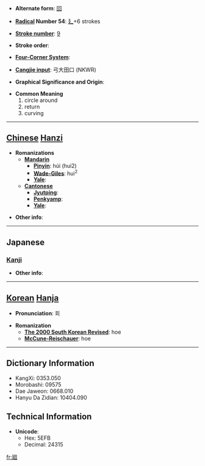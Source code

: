 * '''Alternate form''': [[回]]

* '''[[Wiktionary:Chinese radical index| Radical]] Number 54''': [[Wiktionary:Chinese radical index 廴|廴]]+6 strokes

* '''[[Wiktionary:Chinese total strokes index|Stroke number]]''': [[Wiktionary:Chinese total strokes index 9|9]]

* '''Stroke order''': 

* '''[[Wiktionary:Chinese four corner index|Four-Corner System]]''': 

* '''[[Wiktionary:Chinese Cangjie index|Cangjie input]]''': 弓大田口 (NKWR)

* '''Graphical Significance and Origin''': 

* '''Common Meaning'''
*#circle around
*# return
*# curving


----

== [[Chinese]] [[Hanzi]] ==

* '''Romanizations'''
** '''[[Mandarin]]'''
*** '''[[Pinyin]]''': húi (hui2)
*** '''[[Wade-Giles]]''': hui<sup>2</sup>
*** '''[[Yale]]''': 
** '''[[Cantonese]]'''
*** '''[[Jyutping]]''':
*** '''[[Penkyamp]]''': 
*** '''[[Yale]]''': 

* '''Other info''': 

----

==Japanese==
===[[Kanji]]===
{{kanji|on readings=[[かい]] (kai), [[え]] (e)|kun readings=[[めぐる]] (meguru), [[まわる]] (mawaru), [[めぐり]] (meguri)}}

* '''Other info''':  

----

== [[Korean]] [[Hanja]] ==

* '''Pronunciation''': 회

* '''Romanization'''
** '''[[The 2000 South Korean Revised Romanization|The 2000 South Korean Revised]]''': hoe
** '''[[McCune-Reischauer]]''': hoe

----

== Dictionary Information ==

* KangXi: 0353.050
* Morobashi: 09575
* Dae Jaweon: 0668.010
* Hanyu Da Zidian: 10404.090

== Technical Information ==

* '''Unicode''':
** Hex: 5EFB
** Decimal: 24315

[[fr:廻]]